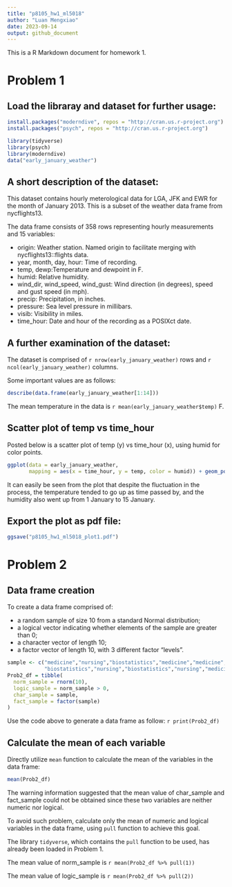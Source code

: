 ```yaml
---
title: "p8105_hw1_ml5018"
author: "Luan Mengxiao"
date: 2023-09-14
output: github_document
---
```


This is a R Markdown document for homework 1.

# Problem 1

## Load the libraray and dataset for further usage:

```r
install.packages("moderndive", repos = "http://cran.us.r-project.org")
install.packages("psych", repos = "http://cran.us.r-project.org")
```

```r
library(tidyverse)
library(psych)
library(moderndive)
data("early_january_weather")
```

## A short description of the dataset:

This dataset contains hourly meterological data for LGA, JFK and EWR for the month of January 2013. This is a subset of the weather data frame from nycflights13.

The data frame consists of 358 rows representing hourly measurements and 15 variables:

* origin: Weather station. Named origin to facilitate merging with nycflights13::flights data.
* year, month, day, hour: Time of recording.
* temp, dewp:Temperature and dewpoint in F.
* humid: Relative humidity.
* wind_dir, wind_speed, wind_gust: Wind direction (in degrees), speed and gust speed (in mph).
* precip: Precipitation, in inches.
* pressure: Sea level pressure in millibars.
* visib: Visibility in miles.
* time_hour: Date and hour of the recording as a POSIXct date.

## A further examination of the dataset:

The dataset is comprised of `r nrow(early_january_weather)` rows and `r ncol(early_january_weather)` columns.


Some important values are as follows:

```r
describe(data.frame(early_january_weather[1:14]))
```

The mean temperature in the data is `r mean(early_january_weather$temp)` F.

## Scatter plot of temp vs time_hour

Posted below is a scatter plot of temp (y) vs time_hour (x), using humid for color points.

```r
ggplot(data = early_january_weather, 
       mapping = aes(x = time_hour, y = temp, color = humid)) + geom_point()
```

It can easily be seen from the plot that despite the fluctuation in the process, the temperature tended to go up as time passed by, and the humidity also went up from 1 January to 15 January.

## Export the plot as pdf file:

```r
ggsave("p8105_hw1_ml5018_plot1.pdf")
```

# Problem 2

## Data frame creation

To create a data frame comprised of:

* a random sample of size 10 from a standard Normal distribution;
* a logical vector indicating whether elements of the sample are greater than 0;
* a character vector of length 10;
* a factor vector of length 10, with 3 different factor “levels”.

```r
sample <- c("medicine","nursing","biostatistics","medicine","medicine",
            "biostatistics","nursing","biostatistics","nursing","medicine")
Prob2_df = tibble(
  norm_sample = rnorm(10),
  logic_sample = norm_sample > 0,
  char_sample = sample,
  fact_sample = factor(sample)
)
```

Use the code above to generate a data frame as follow:
`r print(Prob2_df)`

## Calculate the mean of each variable

Directly utilize `mean` function to calculate the mean of the variables in the data frame:

```r
mean(Prob2_df)
```

The warning information suggested that the mean value of char_sample and fact_sample could not be obtained since these two variables are neither numeric nor logical.

To avoid such problem, calculate only the mean of numeric and logical variables in the data frame, using `pull` function to achieve this goal.

The library `tidyverse`, which contains the `pull` function to be used, has already been loaded in Problem 1.

The mean value of norm_sample is `r mean(Prob2_df %>% pull(1))`

The mean value of logic_sample is `r mean(Prob2_df %>% pull(2))`



